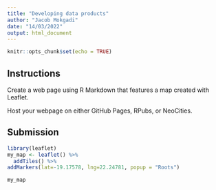 ---
title: "Developing data products"
author: "Jacob Mokgadi"
date: "14/03/2022"
output: html_document
---

```{r setup, include=FALSE}
knitr::opts_chunk$set(echo = TRUE)
```

## Instructions
Create a web page using R Markdown that features a map created with Leaflet.

Host your webpage on either GitHub Pages, RPubs, or NeoCities.

## Submission

```{r}
library(leaflet)
my_map <- leaflet() %>%
  addTiles() %>%
addMarkers(lat=-19.17578, lng=22.24781, popup = "Roots")

my_map
```


